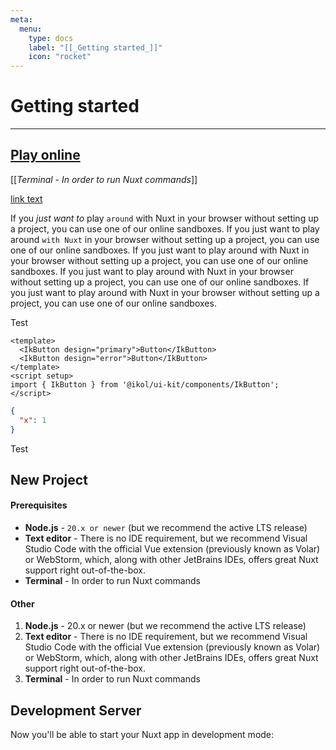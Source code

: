 ```yaml
---
meta:
  menu:
    type: docs
    label: "[[_Getting started_]]"
    icon: "rocket"
---
```



# Getting started

---

## [Play online](#x)

<IkAlert design="primary" icon="lightbulb">[[_Terminal - In order to run Nuxt commands_]]</IkAlert>

[link text](/)

If you *just want to* play `around` with Nuxt in your browser without setting up a project, you can use one of our online sandboxes.
If you just want to play around `with Nuxt` in your browser without setting up a project, you can use one of our online sandboxes.
If you just want to play around with Nuxt in your browser without setting up a project, you can use one of our online sandboxes.
If you just want to play around with Nuxt in your browser without setting up a project, you can use one of our online sandboxes.
If you just want to play around with Nuxt in your browser without setting up a project, you can use one of our online sandboxes.


<IkButton append_icon='arrow-right' flat>Test</IkButton>

```vue title="[[_This is my code_]]" preview
<template>
  <IkButton design="primary">Button</IkButton>
  <IkButton design="error">Button</IkButton>
</template>
<script setup>
import { IkButton } from '@ikol/ui-kit/components/IkButton';
</script>
```


```json
{
  "x": 1
}
```

<div><IkButton append_icon='arrow-right' flat>Test</IkButton></div>

## New Project

#### Prerequisites

- **Node.js** - `20.x or newer` (but we recommend the active LTS release)
- **Text editor** - There is no IDE requirement, but we recommend Visual Studio Code with the official Vue extension (previously known as Volar) or WebStorm, which, along with other JetBrains IDEs, offers great Nuxt support right out-of-the-box.
- **Terminal** - In order to run Nuxt commands

#### Other

1. **Node.js** - 20.x or newer (but we recommend the active LTS release)
2. **Text editor** - There is no IDE requirement, but we recommend Visual Studio Code with the official Vue extension (previously known as Volar) or WebStorm, which, along with other JetBrains IDEs, offers great Nuxt support right out-of-the-box.
3. **Terminal** - In order to run Nuxt commands

## Development Server

Now you'll be able to start your Nuxt app in development mode:
